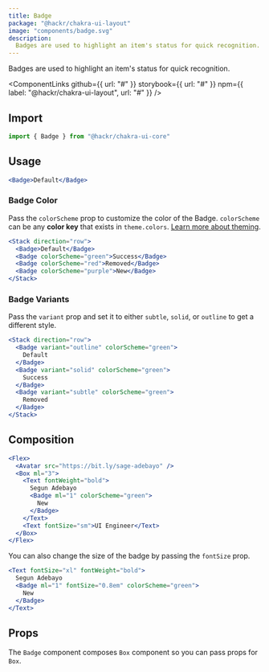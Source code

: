 ```yaml
---
title: Badge
package: "@hackr/chakra-ui-layout"
image: "components/badge.svg"
description:
  Badges are used to highlight an item's status for quick recognition.
---
```


Badges are used to highlight an item's status for quick recognition.

<ComponentLinks
  github={{ url: "#" }}
  storybook={{ url: "#" }}
  npm={{ label: "@hackr/chakra-ui-layout", url: "#" }}
/>

<carbon-ad></carbon-ad>

## Import

```js
import { Badge } from "@hackr/chakra-ui-core"
```

## Usage

```jsx
<Badge>Default</Badge>
```

### Badge Color

Pass the `colorScheme` prop to customize the color of the Badge. `colorScheme`
can be any **color key** that exists in `theme.colors`.
[Learn more about theming](/docs/theming/theme).

```jsx
<Stack direction="row">
  <Badge>Default</Badge>
  <Badge colorScheme="green">Success</Badge>
  <Badge colorScheme="red">Removed</Badge>
  <Badge colorScheme="purple">New</Badge>
</Stack>
```

### Badge Variants

Pass the `variant` prop and set it to either `subtle`, `solid`, or `outline` to
get a different style.

```jsx
<Stack direction="row">
  <Badge variant="outline" colorScheme="green">
    Default
  </Badge>
  <Badge variant="solid" colorScheme="green">
    Success
  </Badge>
  <Badge variant="subtle" colorScheme="green">
    Removed
  </Badge>
</Stack>
```

## Composition

```jsx
<Flex>
  <Avatar src="https://bit.ly/sage-adebayo" />
  <Box ml="3">
    <Text fontWeight="bold">
      Segun Adebayo
      <Badge ml="1" colorScheme="green">
        New
      </Badge>
    </Text>
    <Text fontSize="sm">UI Engineer</Text>
  </Box>
</Flex>
```

You can also change the size of the badge by passing the `fontSize` prop.

```jsx
<Text fontSize="xl" fontWeight="bold">
  Segun Adebayo
  <Badge ml="1" fontSize="0.8em" colorScheme="green">
    New
  </Badge>
</Text>
```

## Props

The `Badge` component composes `Box` component so you can pass props for `Box`.

<PropsTable of="Badge" />
